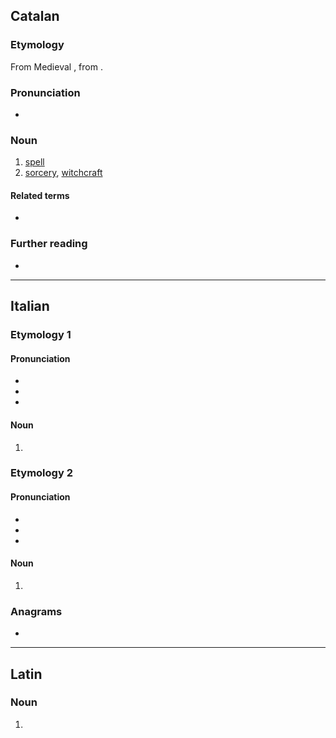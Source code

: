 ==Catalan==

===Etymology===
From Medieval {{bor|ca|la|sortilegium}}, from {{m|la|sortilegus||soothsaying}}.

===Pronunciation===
* {{ca-IPA|è}}

===Noun===
{{ca-noun|m}}

# [[spell]]
# [[sorcery]], [[witchcraft]]

====Related terms====
* {{l|ca|sortíleg}}

===Further reading===
* {{R:IEC2}}

{{c|ca|Occult}}

----

==Italian==

===Etymology 1===

====Pronunciation====
* {{it-IPA|sortìlegi}}
* {{hyphenation|it|sor|tì|le|gi}}
* {{rhymes|it|iledʒi}}

====Noun====
{{head|it|noun form|g=m}}

# {{plural of|it|sortilego}}

===Etymology 2===

====Pronunciation====
* {{it-IPA|sortilègi}}
* {{hyphenation|it|sor|ti|lè|gi}}
* {{rhymes|it|ɛdʒi}}

====Noun====
{{head|it|noun form|g=m}}

# {{plural of|it|sortilegio}}

===Anagrams===
* {{anagrams|it|a=egiilorst|sgretolii|stiglierò|togliersi}}

----

==Latin==

===Noun===
{{la-noun-form|sortilegī}}

# {{inflection of|la|sortilegum||gen|s}}